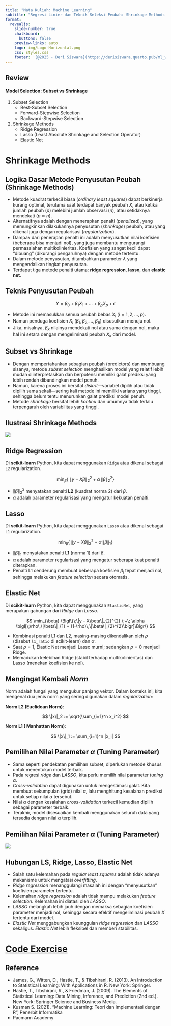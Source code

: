 ```yaml
---
title: "Mata Kuliah: Machine Learning"
subtitle: "Regresi Linier dan Teknik Seleksi Peubah: Shrinkage Methods (Ridge, Lasso, Elastic Net)"
format:
  revealjs: 
    slide-number: true
    chalkboard: 
      buttons: false
    preview-links: auto
    logo: img/Logo-Horizontal.png
    css: styles.css
    footer: '[@2025 - Deri Siswara](https://derisiswara.quarto.pub/ml_w4)'
---
```


## Review {.smaller}

#### Model Selection: Subset vs Shrinkage

1. Subset Selection  
   - Best-Subset Selection  
   - Forward-Stepwise Selection  
   - Backward-Stepwise Selection  

2. Shrinkage Methods  
   - Ridge Regression  
   - Lasso (Least Absolute Shrinkage and Selection Operator)  
   - Elastic Net

# Shrinkage Methods

## Logika Dasar Metode Penyusutan Peubah (Shrinkage Methods) {.smaller}

- Metode kuadrat terkecil biasa (*ordinary least squares*) dapat berkinerja kurang optimal, terutama saat terdapat banyak peubah $X$, atau ketika jumlah peubah ($p$) melebihi jumlah observasi ($n$), atau setidaknya mendekati ($p \approx n$).  
- Alternatifnya adalah dengan menerapkan penalti (*penalized*), yang memungkinkan dilakukannya penyusutan (*shrinkage*) peubah, atau yang dikenal juga dengan regularisasi (*regularization*).  
- Dampak dari penerapan penalti ini adalah menyusutkan nilai koefisien (beberapa bisa menjadi nol), yang juga membantu mengurangi permasalahan multikolinieritas. Koefisien yang sangat kecil dapat “dibuang” (dikurangi pengaruhnya) dengan metode tertentu.  
- Dalam metode penyusutan, ditambahkan parameter $\lambda$ yang mengendalikan tingkat penyusutan.  
- Terdapat tiga metode penalti utama: **ridge regression**, **lasso**, dan **elastic net**.

## Teknis Penyusutan Peubah {.smaller}

$$
Y = \beta_0 + \beta_1 X_1 + \ldots + \beta_p X_p + \epsilon
$$

- Metode ini memasukkan semua peubah bebas $X_i$ ($i = 1, 2, \ldots, p$).  
- Namun penduga koefisien $X_i$ ($\beta_1, \beta_2, \ldots, \beta_p$) disusutkan menuju nol.  
- Jika, misalnya, $\beta_k$ nilainya mendekati nol atau sama dengan nol, maka hal ini setara dengan mengeliminasi peubah $X_k$ dari model.

## Subset vs Shrinkage {.smaller}

- Dengan mempertahankan sebagian peubah (predictors) dan membuang sisanya, metode *subset selection* menghasilkan model yang relatif lebih mudah diinterpretasikan dan berpotensi memiliki galat prediksi yang lebih rendah dibandingkan model penuh.  
- Namun, karena proses ini bersifat *diskrit*—variabel dipilih atau tidak dipilih sama sekali—sering kali metode ini memiliki varians yang tinggi, sehingga belum tentu menurunkan galat prediksi model penuh.  
- Metode *shrinkage* bersifat lebih *kontinu* dan umumnya tidak terlalu terpengaruh oleh variabilitas yang tinggi.


## Ilustrasi Shrinkage Methods {.smaller}

![](img/a1.png){.absolute}

## Ridge Regression {.smaller}

Di **scikit-learn** Python, kita dapat menggunakan `Ridge` atau dikenal sebagai `L2` regularization.

$$
\min_{\beta} \bigl\{\;\|y - X\beta\|_{2}^{2} \;+\; \alpha\,\|\beta\|_{2}^{2}\bigr\}
$$

- $\|\beta\|_2^2$ menyatakan penalti **L2** (kuadrat norma 2) dari $\beta$.  
- $\alpha$ adalah parameter regularisasi yang mengatur kekuatan penalti.  

## Lasso {.smaller}
Di **scikit-learn** Python, kita dapat menggunakan `Lasso` atau dikenal sebagai `L1` regularization.

$$
\min_{\beta} \bigl\{\;\|y - X\beta\|_{2}^{2} \;+\; \alpha\,\|\beta\|_{1}\bigr\}
$$

- $\|\beta \|_1$ menyatakan penalti **L1** (norma 1) dari $\beta$.  
- $\alpha$ adalah parameter regularisasi yang mengatur seberapa kuat penalti diterapkan.  
- Penalti L1 cenderung membuat beberapa koefisien $\beta_j$ tepat menjadi nol, sehingga melakukan *feature selection* secara otomatis.

## Elastic Net {.smaller}
Di **scikit-learn** Python, kita dapat menggunakan `ElasticNet`, yang merupakan gabungan dari *Ridge* dan *Lasso*.

$$
\min_{\beta} \Bigl\{\;\|y - X\beta\|_{2}^{2} \;+\; \alpha \bigl[\;\rho\,\|\beta\|_{1} + (1-\rho)\,\|\beta\|_{2}^{2}\bigr]\Bigr\}
$$

- Kombinasi penalti L1 dan L2, masing-masing dikendalikan oleh $\rho$ (disebut `l1_ratio` di scikit-learn) dan $\alpha$.  
- Saat $\rho = 1$, Elastic Net menjadi Lasso murni; sedangkan $\rho = 0$ menjadi Ridge.  
- Memadukan kelebihan Ridge (stabil terhadap multikolinieritas) dan Lasso (menekan koefisien ke nol).  

## Mengingat Kembali _Norm_ {.smaller}

Norm adalah fungsi yang mengukur panjang vektor. Dalam konteks ini, kita mengenal dua jenis norm yang sering digunakan dalam *regularization*:

**Norm L2 (Euclidean Norm)**:

$$
\|x\|_2 := \sqrt{\sum_{i=1}^n x_i^2}
$$

**Norm L1 ( Manhattan Norm)**:

$$
\|x\|_1 := \sum_{i=1}^n |x_i|
$$

## Pemilihan Nilai Parameter $\alpha$ (Tuning Parameter) {.smaller}

- Sama seperti pendekatan pemilihan subset, diperlukan metode khusus untuk menentukan model terbaik.  
- Pada regresi *ridge* dan *LASSO*, kita perlu memilih nilai parameter *tuning* $\alpha$.  
- *Cross-validation* dapat digunakan untuk mengestimasi galat. Kita membuat sekumpulan (grid) nilai $\alpha$, lalu menghitung kesalahan prediksi untuk setiap nilai $\alpha$ tersebut.  
- Nilai $\alpha$ dengan kesalahan *cross-validation* terkecil kemudian dipilih sebagai parameter terbaik.  
- Terakhir, model disesuaikan kembali menggunakan seluruh data yang tersedia dengan nilai $\alpha$ terpilih.

## Pemilihan Nilai Parameter $\alpha$ (Tuning Parameter) {.smaller}

![](https://images.datacamp.com/image/upload/f_auto,q_auto:best/v1543424181/ridge-1_r4qss4.png
){.absolute}

## Hubungan LS, Ridge, Lasso, Elastic Net {.smaller}

- Salah satu kelemahan pada *regular least squares* adalah tidak adanya mekanisme untuk mengatasi *overfitting*.  
- *Ridge regression* menanggulangi masalah ini dengan “menyusutkan” koefisien parameter tertentu.  
- Kelemahan *ridge regression* adalah tidak mampu melakukan *feature selection*. Kelemahan ini diatasi oleh *LASSO*.
- *LASSO* melangkah lebih jauh dengan memaksa sebagian koefisien parameter menjadi nol, sehingga secara efektif mengeliminasi peubah $X$ tertentu dari model.  
- *Elastic Net* menggabungkan keunggulan *ridge regression* dan *LASSO* sekaligus. *Elastic Net* lebih fleksibel dan memberi stabilitas.

# [Code Exercise](http://derisiswara.quarto.pub/week4_ml/) {.smaller}

##  Reference {.smaller}

- James, G., Witten, D., Hastie, T., & Tibshirani, R. (2013). An Introduction to Statistical Learning: With Applications in R. New York: Springer.
- Hastie, T., Tibshirani, R., & Friedman, J. (2009). The Elements of Statistical Learning: Data Mining, Inference, and Prediction (2nd ed.). New York: Springer Science and Business Media.
- Kusman S. (2021). "Machine Learning: Teori dan Implementasi dengan R", Penerbit Informatika
- Pacmann Academy
